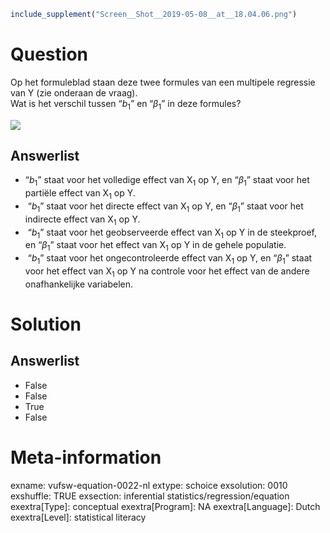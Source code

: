 ```r
include_supplement("Screen__Shot__2019-05-08__at__18.04.06.png")
```

Question
========
Op het formuleblad staan deze twee formules van een multipele regressie
van Y (zie onderaan de vraag).  
Wat is het verschil tussen "*b*<sub>1</sub>"
en<sub> </sub>"*β*<sub>1</sub>” in deze formules?

**![](Screen__Shot__2019-05-08__at__18.04.06.png)**

Answerlist
----------
* "*b*<sub>1</sub>" staat voor het volledige effect van X<sub>1</sub> op
  Y, en "*β*<sub>1</sub>” staat voor het partiële effect van X<sub>1</sub>
  op Y.
*  "*b*<sub>1</sub>" staat voor het directe effect van X<sub>1</sub> op Y,
  en "*β*<sub>1</sub>” staat voor het indirecte effect van X<sub>1</sub>
  op Y.
*  "*b*<sub>1</sub>" staat voor het geobserveerde effect van X<sub>1</sub>
  op Y in de steekproef, en "*β*<sub>1</sub>” staat voor het effect van
  X<sub>1</sub> op Y in de gehele populatie.
*  "*b*<sub>1</sub>" staat voor het ongecontroleerde effect van
  X<sub>1</sub> op Y, en "*β*<sub>1</sub>” staat voor het effect van
  X<sub>1</sub> op Y na controle voor het effect van de andere
  onafhankelijke variabelen.

Solution
========




Answerlist
----------
* False
* False
* True
* False

Meta-information
================
exname: vufsw-equation-0022-nl
extype: schoice
exsolution: 0010
exshuffle: TRUE
exsection: inferential statistics/regression/equation
exextra[Type]: conceptual
exextra[Program]: NA
exextra[Language]: Dutch
exextra[Level]: statistical literacy

